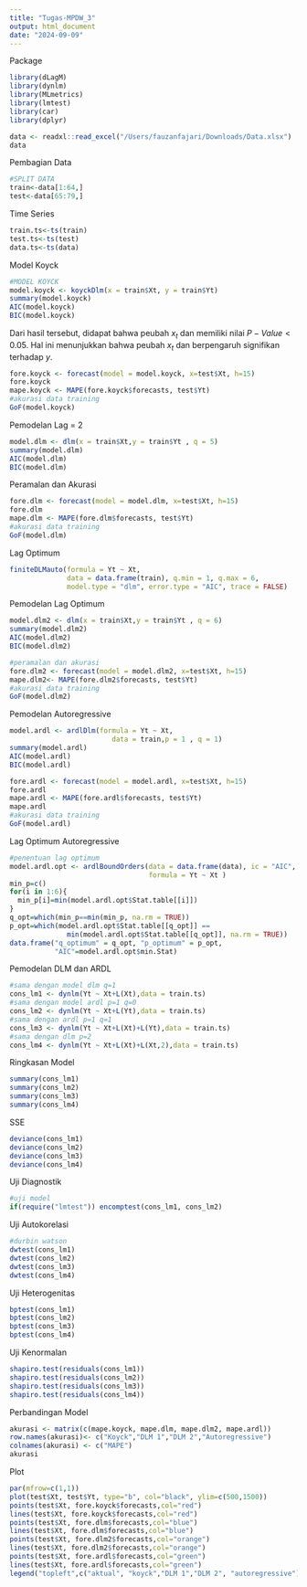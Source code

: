 ```yaml
---
title: "Tugas-MPDW_3"
output: html_document
date: "2024-09-09"
---
```


Package
```r
library(dLagM)
library(dynlm)
library(MLmetrics)
library(lmtest)
library(car)
library(dplyr)
```


```r
data <- readxl::read_excel("/Users/fauzanfajari/Downloads/Data.xlsx")
data
```


Pembagian Data
```r
#SPLIT DATA
train<-data[1:64,]
test<-data[65:79,]
```

Time Series 
```r
train.ts<-ts(train)
test.ts<-ts(test)
data.ts<-ts(data)
```


Model Koyck
```r
#MODEL KOYCK
model.koyck <- koyckDlm(x = train$Xt, y = train$Yt)
summary(model.koyck)
AIC(model.koyck)
BIC(model.koyck)
```
Dari hasil tersebut, didapat bahwa peubah $x_t$ dan  memiliki nilai $P-Value<0.05$. Hal ini menunjukkan bahwa peubah $x_t$ dan berpengaruh signifikan terhadap $y$.

```r
fore.koyck <- forecast(model = model.koyck, x=test$Xt, h=15)
fore.koyck
mape.koyck <- MAPE(fore.koyck$forecasts, test$Yt)
#akurasi data training
GoF(model.koyck)
```

Pemodelan Lag = 2
```r
model.dlm <- dlm(x = train$Xt,y = train$Yt , q = 5)
summary(model.dlm)
AIC(model.dlm)
BIC(model.dlm)
```

Peramalan dan Akurasi
```r
fore.dlm <- forecast(model = model.dlm, x=test$Xt, h=15)
fore.dlm
mape.dlm <- MAPE(fore.dlm$forecasts, test$Yt)
#akurasi data training
GoF(model.dlm)
```

Lag Optimum
```r
finiteDLMauto(formula = Yt ~ Xt,
              data = data.frame(train), q.min = 1, q.max = 6,
              model.type = "dlm", error.type = "AIC", trace = FALSE)
```

Pemodelan Lag Optimum
```r
model.dlm2 <- dlm(x = train$Xt,y = train$Yt , q = 6)
summary(model.dlm2)
AIC(model.dlm2)
BIC(model.dlm2)
```

```r
#peramalan dan akurasi
fore.dlm2 <- forecast(model = model.dlm2, x=test$Xt, h=15)
mape.dlm2<- MAPE(fore.dlm2$forecasts, test$Yt)
#akurasi data training
GoF(model.dlm2)
```

Pemodelan Autoregressive
```r
model.ardl <- ardlDlm(formula = Yt ~ Xt, 
                         data = train,p = 1 , q = 1)
summary(model.ardl)
AIC(model.ardl)
BIC(model.ardl)
```

```r
fore.ardl <- forecast(model = model.ardl, x=test$Xt, h=15)
fore.ardl
mape.ardl <- MAPE(fore.ardl$forecasts, test$Yt)
mape.ardl
#akurasi data training
GoF(model.ardl)
```

Lag Optimum Autoregressive
```r
#penentuan lag optimum
model.ardl.opt <- ardlBoundOrders(data = data.frame(data), ic = "AIC", 
                                  formula = Yt ~ Xt )
min_p=c()
for(i in 1:6){
  min_p[i]=min(model.ardl.opt$Stat.table[[i]])
}
q_opt=which(min_p==min(min_p, na.rm = TRUE))
p_opt=which(model.ardl.opt$Stat.table[[q_opt]] == 
              min(model.ardl.opt$Stat.table[[q_opt]], na.rm = TRUE))
data.frame("q_optimum" = q_opt, "p_optimum" = p_opt, 
           "AIC"=model.ardl.opt$min.Stat)
```

Pemodelan DLM dan ARDL
```r
#sama dengan model dlm q=1
cons_lm1 <- dynlm(Yt ~ Xt+L(Xt),data = train.ts)
#sama dengan model ardl p=1 q=0
cons_lm2 <- dynlm(Yt ~ Xt+L(Yt),data = train.ts)
#sama dengan ardl p=1 q=1
cons_lm3 <- dynlm(Yt ~ Xt+L(Xt)+L(Yt),data = train.ts)
#sama dengan dlm p=2
cons_lm4 <- dynlm(Yt ~ Xt+L(Xt)+L(Xt,2),data = train.ts)
```

Ringkasan Model
```r
summary(cons_lm1)
summary(cons_lm2)
summary(cons_lm3)
summary(cons_lm4)
```

SSE
```r
deviance(cons_lm1)
deviance(cons_lm2)
deviance(cons_lm3)
deviance(cons_lm4)
```

Uji Diagnostik
```r
#uji model
if(require("lmtest")) encomptest(cons_lm1, cons_lm2)
```

Uji Autokorelasi
```r
#durbin watson
dwtest(cons_lm1)
dwtest(cons_lm2)
dwtest(cons_lm3)
dwtest(cons_lm4)
```

Uji Heterogenitas
```r
bptest(cons_lm1)
bptest(cons_lm2)
bptest(cons_lm3)
bptest(cons_lm4)
```

Uji Kenormalan
```r
shapiro.test(residuals(cons_lm1))
shapiro.test(residuals(cons_lm2))
shapiro.test(residuals(cons_lm3))
shapiro.test(residuals(cons_lm4))
```

Perbandingan Model
```r
akurasi <- matrix(c(mape.koyck, mape.dlm, mape.dlm2, mape.ardl))
row.names(akurasi)<- c("Koyck","DLM 1","DLM 2","Autoregressive")
colnames(akurasi) <- c("MAPE")
akurasi
```

Plot
```r
par(mfrow=c(1,1))
plot(test$Xt, test$Yt, type="b", col="black", ylim=c(500,1500))
points(test$Xt, fore.koyck$forecasts,col="red")
lines(test$Xt, fore.koyck$forecasts,col="red")
points(test$Xt, fore.dlm$forecasts,col="blue")
lines(test$Xt, fore.dlm$forecasts,col="blue")
points(test$Xt, fore.dlm2$forecasts,col="orange")
lines(test$Xt, fore.dlm2$forecasts,col="orange")
points(test$Xt, fore.ardl$forecasts,col="green")
lines(test$Xt, fore.ardl$forecasts,col="green")
legend("topleft",c("aktual", "koyck","DLM 1","DLM 2", "autoregressive"), lty=1, col=c("black","red","blue","orange","green"), cex=0.8)
```

